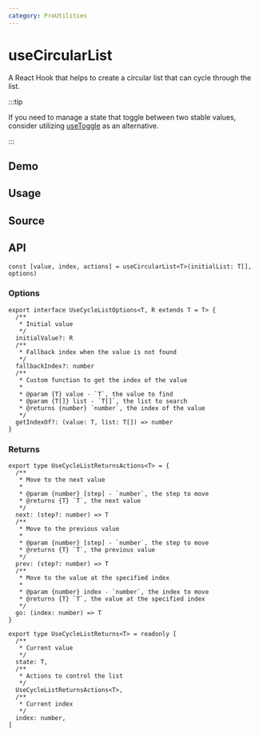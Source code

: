 ```yaml
---
category: ProUtilities
---
```


# useCircularList


<HooksType category={frontmatter.category} />

A React Hook that helps to create a circular list that can cycle through the list.

:::tip

If you need to manage a state that toggle between two stable values, consider utilizing [useToggle](/reference/use-toggle) as an alternative.

:::

## Demo


<App />

## Usage



## Source


<Source />

## API

```tsx
const [value, index, actions] = useCircularList<T>(initialList: T[], options)
```

### Options

```tsx
export interface UseCycleListOptions<T, R extends T = T> {
  /**
   * Initial value
   */
  initialValue?: R
  /**
   * Fallback index when the value is not found
   */
  fallbackIndex?: number
  /**
   * Custom function to get the index of the value
   *
   * @param {T} value - `T`, the value to find
   * @param {T[]} list - `T[]`, the list to search
   * @returns {number} `number`, the index of the value
   */
  getIndexOf?: (value: T, list: T[]) => number
}
```

### Returns

```tsx
export type UseCycleListReturnsActions<T> = {
  /**
   * Move to the next value
   *
   * @param {number} [step] - `number`, the step to move
   * @returns {T} `T`, the next value
   */
  next: (step?: number) => T
  /**
   * Move to the previous value
   *
   * @param {number} [step] - `number`, the step to move
   * @returns {T} `T`, the previous value
   */
  prev: (step?: number) => T
  /**
   * Move to the value at the specified index
   *
   * @param {number} index - `number`, the index to move
   * @returns {T} `T`, the value at the specified index
   */
  go: (index: number) => T
}

export type UseCycleListReturns<T> = readonly [
  /**
   * Current value
   */
  state: T,
  /**
   * Actions to control the list
   */
  UseCycleListReturnsActions<T>,
  /**
   * Current index
   */
  index: number,
]
```
